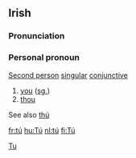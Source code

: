 ==Irish==
===Pronunciation===
{{IPA|[tuː]}}
===Personal pronoun===
[[Second person]] [[singular]] [[conjunctive]]
#[[you]] ([[singular|sg.]])
#[[thou]]

See also [[thú]]

[[Category:Irish language|Tu]]

[[fr:tú]]
[[hu:Tú]]
[[nl:tú]]
[[fi:Tú]]